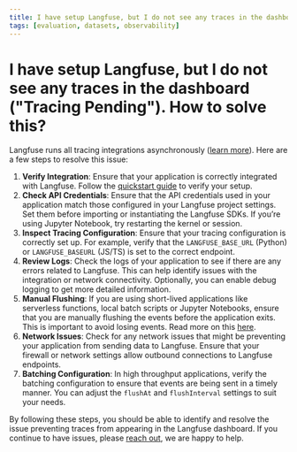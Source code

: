 ```yaml
---
title: I have setup Langfuse, but I do not see any traces in the dashboard. How to solve this?
tags: [evaluation, datasets, observability]
---
```


# I have setup Langfuse, but I do not see any traces in the dashboard ("Tracing Pending"). How to solve this?

Langfuse runs all tracing integrations asynchronously ([learn more](/docs/tracing#queuing-batching)). Here are a few steps to resolve this issue:

1. **Verify Integration**: Ensure that your application is correctly integrated with Langfuse. Follow the [quickstart guide](/docs/get-started) to verify your setup.
2. **Check API Credentials**: Ensure that the API credentials used in your application match those configured in your Langfuse project settings. Set them before importing or instantiating the Langfuse SDKs. If you’re using Jupyter Notebook, try restarting the kernel or session.
3. **Inspect Tracing Configuration**: Ensure that your tracing configuration is correctly set up. For example, verify that the `LANGFUSE_BASE_URL` (Python) or `LANGFUSE_BASEURL` (JS/TS) is set to the correct endpoint.
4. **Review Logs**: Check the logs of your application to see if there are any errors related to Langfuse. This can help identify issues with the integration or network connectivity. Optionally, you can enable debug logging to get more detailed information.
5. **Manual Flushing**: If you are using short-lived applications like serverless functions, local batch scripts or Jupyter Notebooks, ensure that you are manually flushing the events before the application exits. This is important to avoid losing events. Read more on this [here](/docs/tracing).
6. **Network Issues**: Check for any network issues that might be preventing your application from sending data to Langfuse. Ensure that your firewall or network settings allow outbound connections to Langfuse endpoints.
7. **Batching Configuration**: In high throughput applications, verify the batching configuration to ensure that events are being sent in a timely manner. You can adjust the `flushAt` and `flushInterval` settings to suit your needs.

By following these steps, you should be able to identify and resolve the issue preventing traces from appearing in the Langfuse dashboard. If you continue to have issues, please [reach out](/support), we are happy to help.


<GitHubStarCTA />
